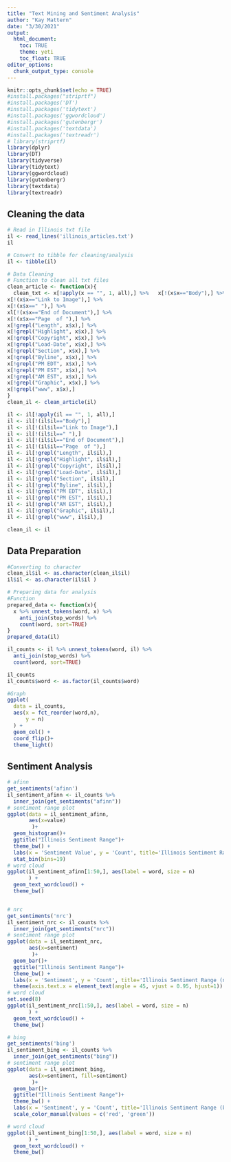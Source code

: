 ```yaml
---
title: "Text Mining and Sentiment Analysis"
author: "Kay Mattern"
date: "3/30/2021"
output:
  html_document:
    toc: TRUE
    theme: yeti
    toc_float: TRUE
editor_options: 
  chunk_output_type: console
---
```


```r
knitr::opts_chunk$set(echo = TRUE)
#install.packages("striprtf")
#install.packages('DT')
#install.packages('tidytext')
#install.packages('ggwordcloud')
#install.packages('gutenbergr')
#install.packages('textdata')
#install.packages('textreadr')
# library(striprtf)
library(dplyr)
library(DT)
library(tidyverse)
library(tidytext)
library(ggwordcloud)
library(gutenbergr)
library(textdata)
library(textreadr)
```

## Cleaning the data
```r

# Read in Illinois txt file
il <- read_lines('illinois_articles.txt')
il

# Convert to tibble for cleaning/analysis
il <- tibble(il)

# Data Cleaning
# Function to clean all txt files
clean_article <- function(x){
  clean_txt <- x[!apply(x == "", 1, all),] %>%   x[!(x$x=="Body"),] %>%
x[!(x$x=="Link to Image"),] %>%
x[!(x$x==" "),] %>%
xl[!(x$x=="End of Document"),] %>%
x[!(x$x=="Page  of "),] %>%
x[!grepl("Length", x$x),] %>%
x[!grepl("Highlight", x$x),] %>%
x[!grepl("Copyright", x$x),] %>%
x[!grepl("Load-Date", x$x),] %>%
x[!grepl("Section", x$x),] %>%
x[!grepl("Byline", x$x),] %>%
x[!grepl("PM EDT", x$x),] %>%
x[!grepl("PM EST", x$x),] %>%
x[!grepl("AM EST", x$x),] %>%
x[!grepl("Graphic", x$x),] %>%
x[!grepl("www", x$x),]
}
clean_il <- clean_article(il)

il <- il[!apply(il == "", 1, all),]
il <- il[!(il$il=="Body"),]
il <- il[!(il$il=="Link to Image"),]
il <- il[!(il$il==" "),]
il <- il[!(il$il=="End of Document"),]
il <- il[!(il$il=="Page  of "),]
il <- il[!grepl("Length", il$il),]
il <- il[!grepl("Highlight", il$il),]
il <- il[!grepl("Copyright", il$il),]
il <- il[!grepl("Load-Date", il$il),]
il <- il[!grepl("Section", il$il),]
il <- il[!grepl("Byline", il$il),]
il <- il[!grepl("PM EDT", il$il),]
il <- il[!grepl("PM EST", il$il),]
il <- il[!grepl("AM EST", il$il),]
il <- il[!grepl("Graphic", il$il),]
il <- il[!grepl("www", il$il),]

clean_il <- il
```

## Data Preparation
```r
#Converting to character
clean_il$il <- as.character(clean_il$il)
il$il <- as.character(il$il )

# Preparing data for analysis
#Function
prepared_data <- function(x){
  x %>% unnest_tokens(word, x) %>%
    anti_join(stop_words) %>%
    count(word, sort=TRUE)
}
prepared_data(il)

il_counts <- il %>% unnest_tokens(word, il) %>%
  anti_join(stop_words) %>%
  count(word, sort=TRUE)

il_counts
il_counts$word <- as.factor(il_counts$word)

#Graph 
ggplot(
  data = il_counts,
  aes(x = fct_reorder(word,n),
      y = n)
  ) + 
  geom_col() + 
  coord_flip()+
  theme_light()

```

## Sentiment Analysis
```r

# afinn 
get_sentiments('afinn')
il_sentiment_afinn <- il_counts %>%
  inner_join(get_sentiments("afinn"))
# sentiment range plot
ggplot(data = il_sentiment_afinn, 
       aes(x=value)
        )+
  geom_histogram()+
  ggtitle("Illinois Sentiment Range")+
  theme_bw() + 
  labs(x = 'Sentiment Value', y = 'Count', title='Illinois Sentiment Range (afinn)') +
  stat_bin(bins=19)
# word cloud
ggplot(il_sentiment_afinn[1:50,], aes(label = word, size = n)
       ) +
  geom_text_wordcloud() +
  theme_bw()


# nrc 
get_sentiments('nrc')
il_sentiment_nrc <- il_counts %>% 
  inner_join(get_sentiments("nrc"))
# sentiment range plot
ggplot(data = il_sentiment_nrc, 
       aes(x=sentiment)
        )+
  geom_bar()+
  ggtitle("Illinois Sentiment Range")+
  theme_bw() + 
  labs(x = 'Sentiment', y = 'Count', title='Illinois Sentiment Range (nrc)') +
  theme(axis.text.x = element_text(angle = 45, vjust = 0.95, hjust=1))
# word cloud
set.seed(8)
ggplot(il_sentiment_nrc[1:50,], aes(label = word, size = n)
       ) +
  geom_text_wordcloud() +
  theme_bw()

# bing
get_sentiments('bing')
il_sentiment_bing <- il_counts %>% 
  inner_join(get_sentiments("bing"))
# sentiment range plot
ggplot(data = il_sentiment_bing, 
       aes(x=sentiment, fill=sentiment)
        )+
  geom_bar()+
  ggtitle("Illinois Sentiment Range")+
  theme_bw() + 
  labs(x = 'Sentiment', y = 'Count', title='Illinois Sentiment Range (bing)') +
  scale_color_manual(values = c('red', 'green'))

# word cloud
ggplot(il_sentiment_bing[1:50,], aes(label = word, size = n)
       ) +
  geom_text_wordcloud() +
  theme_bw()



```
